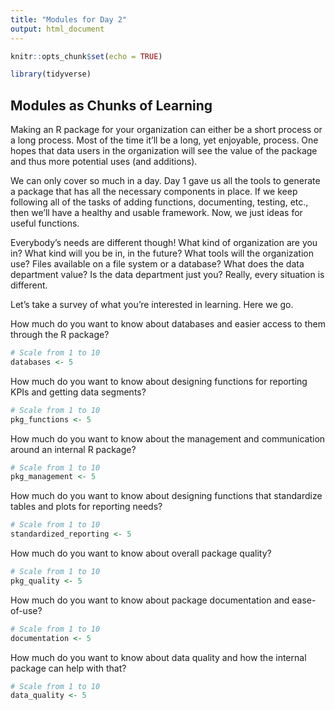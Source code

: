```yaml
---
title: "Modules for Day 2"
output: html_document
---
```


```r
knitr::opts_chunk$set(echo = TRUE)

library(tidyverse)
```

## Modules as Chunks of Learning

Making an R package for your organization can either be a short process or a long process. Most of the time it'll be a long, yet enjoyable, process. One hopes that data users in the organization will see the value of the package and thus more potential uses (and additions).

We can only cover so much in a day. Day 1 gave us all the tools to generate a package that has all the necessary components in place. If we keep following all of the tasks of adding functions, documenting, testing, etc., then we'll have a healthy and usable framework. Now, we just ideas for useful functions.

Everybody's needs are different though! What kind of organization are you in? What kind will you be in, in the future? What tools will the organization use? Files available on a file system or a database? What does the data department value? Is the data department just you? Really, every situation is different.

Let's take a survey of what you're interested in learning. Here we go.

How much do you want to know about databases and easier access to them through the R package?

```r
# Scale from 1 to 10
databases <- 5
```

How much do you want to know about designing functions for reporting KPIs and getting data segments?

```r
# Scale from 1 to 10
pkg_functions <- 5
```

How much do you want to know about the management and communication around an internal R package?

```r
# Scale from 1 to 10
pkg_management <- 5
```

How much do you want to know about designing functions that standardize tables and plots for reporting needs?

```r
# Scale from 1 to 10
standardized_reporting <- 5
```

How much do you want to know about overall package quality?

```r
# Scale from 1 to 10
pkg_quality <- 5
```

How much do you want to know about package documentation and ease-of-use?

```r
# Scale from 1 to 10
documentation <- 5
```

How much do you want to know about data quality and how the internal package can help with that?

```r
# Scale from 1 to 10
data_quality <- 5
```


